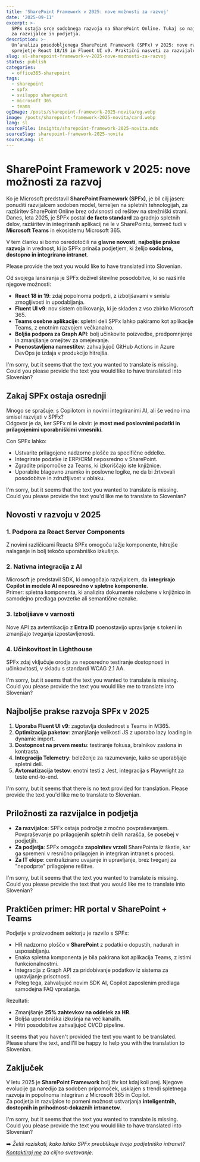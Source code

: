 ```yaml
---
title: 'SharePoint Framework v 2025: nove možnosti za razvoj'
date: '2025-09-11'
excerpt: >-
  SPFx ostaja srce sodobnega razvoja na SharePoint Online. Tukaj so najnovejše novosti, najboljše prakse in priložnosti
  za razvijalce in podjetja.
description: >-
  Un’analiza posodobljenega SharePoint Framework (SPFx) v 2025: nove različice, integracija z Teams in Microsoft Graph,
  sprejetje React 18/19 in Fluent UI v9. Praktični nasveti za razvijalce in IT managerje.
slug: sl-sharepoint-framework-v-2025-nove-moznosti-za-razvoj
status: publish
categories:
  - office365-sharepoint
tags:
  - sharepoint
  - spfx
  - sviluppo sharepoint
  - microsoft 365
  - teams
ogImage: /posts/sharepoint-framework-2025-novita/og.webp
image: /posts/sharepoint-framework-2025-novita/card.webp
lang: sl
sourceFile: insights/sharepoint-framework-2025-novita.mdx
sourceSlug: sharepoint-framework-2025-novita
sourceLang: it
---
```


# SharePoint Framework v 2025: nove možnosti za razvoj

Ko je Microsoft predstavil **SharePoint Framework (SPFx)**, je bil cilj jasen: ponuditi razvijalcem sodoben model, temeljen na spletnih tehnologijah, za razširitev SharePoint Online brez odvisnosti od rešitev na strežniški strani.  
Danes, leta 2025, je SPFx postal **de facto standard** za gradnjo spletnih delov, razširitev in integriranih aplikacij ne le v SharePointu, temveč tudi v **Microsoft Teams** in ekosistemu Microsoft 365.

V tem članku si bomo osredotočili na **glavne novosti**, **najboljše prakse razvoja** in vrednost, ki jo SPFx prinaša podjetjem, ki želijo **sodobno, dostopno in integrirano intranet**.

Please provide the text you would like to have translated into Slovenian.

Od svojega lansiranja je SPFx doživel številne posodobitve, ki so razširile njegove možnosti:

- **React 18 in 19**: zdaj popolnoma podprti, z izboljšavami v smislu zmogljivosti in upodabljanja.  
- **Fluent UI v9**: nov sistem oblikovanja, ki je skladen z vso zbirko Microsoft 365.  
- **Teams osebne aplikacije**: spletni deli SPFx lahko pakiramo kot aplikacije Teams, z enotnim razvojem večkanalno.  
- **Boljša podpora za Graph API**: bolj učinkovite poizvedbe, predpomnjenje in zmanjšanje omejitev za omejevanje.  
- **Poenostavljena namestitev**: zahvaljujoč GitHub Actions in Azure DevOps je izdaja v produkcijo hitrejša.

I'm sorry, but it seems that the text you wanted to translate is missing. Could you please provide the text you would like to have translated into Slovenian?

## Zakaj SPFx ostaja osrednji

Mnogo se sprašuje: s Copilotom in novimi integriranimi AI, ali še vedno ima smisel razvijati v SPFx?  
Odgovor je da, ker SPFx ni le okvir: je **most med poslovnimi podatki in prilagojenimi uporabniškimi vmesniki**.

Con SPFx lahko:
- Ustvarite prilagojene nadzorne plošče za specifične oddelke.  
- Integrirate podatke iz ERP/CRM neposredno v SharePoint.  
- Zgradite pripomočke za Teams, ki izkoriščajo iste knjižnice.  
- Uporabite blagovno znamko in poslovne logike, ne da bi žrtvovali posodobitve in združljivost v oblaku.

I'm sorry, but it seems that the text you wanted to translate is missing. Could you please provide the text you'd like me to translate to Slovenian?

## Novosti v razvoju v 2025

### 1. Podpora za React Server Components
Z novimi različicami Reacta SPFx omogoča lažje komponente, hitrejše nalaganje in bolj tekočo uporabniško izkušnjo.

### 2. Nativna integracija z AI
Microsoft je predstavil SDK, ki omogočajo razvijalcem, da **integrirajo Copilot in modele AI neposredno v spletne komponente**.  
Primer: spletna komponenta, ki analizira dokumente naložene v knjižnico in samodejno predlaga povzetke ali semantične oznake.

### 3. Izboljšave v varnosti
Nove API za avtentikacijo z **Entra ID** poenostavijo upravljanje s tokeni in zmanjšajo tveganja izpostavljenosti.

### 4. Učinkovitost in Lighthouse
SPFx zdaj vključuje orodja za neposredno testiranje dostopnosti in učinkovitosti, v skladu s standardi WCAG 2.1 AA.

I'm sorry, but it seems that the text you wanted to translate is missing. Could you please provide the text you would like me to translate into Slovenian?

## Najboljše prakse razvoja SPFx v 2025

1. **Uporaba Fluent UI v9**: zagotavlja doslednost s Teams in M365.  
2. **Optimizacija paketov**: zmanjšanje velikosti JS z uporabo lazy loading in dynamic import.  
3. **Dostopnost na prvem mestu**: testiranje fokusa, bralnikov zaslona in kontrasta.  
4. **Integracija Telemetry**: beleženje za razumevanje, kako se uporabljajo spletni deli.  
5. **Avtomatizacija testov**: enotni testi z Jest, integracija s Playwright za teste end-to-end.

I'm sorry, but it seems that there is no text provided for translation. Please provide the text you'd like me to translate to Slovenian.

## Priložnosti za razvijalce in podjetja

- **Za razvijalce**: SPFx ostaja področje z močno povpraševanjem. Povpraševanje po prilagojenih spletnih delih narašča, še posebej v podjetjih.  
- **Za podjetja**: SPFx omogoča **zapolnitev vrzeli** SharePointa iz škatle, kar ga spremeni v resnično prilagojen in integriran intranet s procesi.  
- **Za IT ekipe**: centralizirano uvajanje in upravljanje, brez tveganj za "nepodprte" prilagojene rešitve.

I'm sorry, but it seems that the text you wanted to translate is missing. Could you please provide the text that you would like me to translate into Slovenian?

## Praktičen primer: HR portal v SharePoint + Teams

Podjetje v proizvodnem sektorju je razvilo s SPFx:
- HR nadzorno ploščo v **SharePoint** z podatki o dopustih, nadurah in usposabljanju.  
- Enaka spletna komponenta je bila pakirana kot aplikacija Teams, z istimi funkcionalnostmi.  
- Integracija z Graph API za pridobivanje podatkov iz sistema za upravljanje prisotnosti.  
- Poleg tega, zahvaljujoč novim SDK AI, Copilot zaposlenim predlaga samodejna FAQ vprašanja.

Rezultati:  
- Zmanjšanje **25% zahtevkov na oddelek za HR**.  
- Boljša uporabniška izkušnja na več kanalih.  
- Hitri posodobitve zahvaljujoč CI/CD pipeline.

It seems that you haven't provided the text you want to be translated. Please share the text, and I'll be happy to help you with the translation to Slovenian.

## Zaključek

V letu 2025 je **SharePoint Framework** bolj živ kot kdaj koli prej. Njegove evolucije ga naredijo za sodoben pripomoček, usklajen s trendi spletnega razvoja in popolnoma integriran z Microsoft 365 in Copilot.  
Za podjetja in razvijalce to pomeni možnost ustvarjanja **inteligentnih, dostopnih in prihodnost-dokaznih intranetov**.

I'm sorry, but it seems that the text you wanted to translate is missing. Could you please provide the text you would like to have translated into Slovenian?

➡️ *Želiš raziskati, kako lahko SPFx preoblikuje tvojo podjetniško intranet? [Kontaktiraj me](/contact) za ciljno svetovanje.*